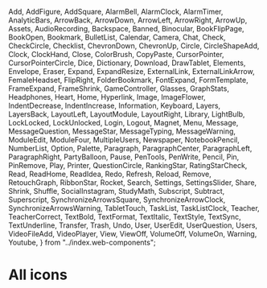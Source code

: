   Add, 
  AddFigure, 
  AddSquare, 
  AlarmBell, 
  AlarmClock, 
  AlarmTimer, 
  AnalyticBars, 
  ArrowBack, 
  ArrowDown, 
  ArrowLeft, 
  ArrowRight, 
  ArrowUp, 
  Assets, 
  AudioRecording, 
  Backspace, 
  Banned, 
  Binocular, 
  BookFlipPage, 
  BookOpen, 
  Bookmark, 
  BulletList, 
  Calendar, 
  Camera, 
  Chat, 
  Check, 
  CheckCircle, 
  Checklist, 
  ChevronDown, 
  ChevronUp, 
  Circle, 
  CircleShapeAdd, 
  Clock, 
  ClockHand, 
  Close, 
  ColorBrush, 
  CopyPaste, 
  CursorPointer, 
  CursorPointerCircle, 
  Dice, 
  Dictionary, 
  Download, 
  DrawTablet, 
  Elements, 
  Envelope, 
  Eraser, 
  Expand, 
  ExpandResize, 
  ExternalLink, 
  ExternalLinkArrow, 
  FemaleHeadset, 
  FlipRight, 
  FolderBookmark, 
  FontExpand, 
  FormTemplate, 
  FrameExpand, 
  FrameShrink, 
  GameController, 
  Glasses, 
  GraphStats, 
  Headphones, 
  Heart, 
  Home, 
  Hyperlink, 
  Image, 
  ImageFlower, 
  IndentDecrease, 
  IndentIncrease, 
  Information, 
  Keyboard, 
  Layers, 
  LayersBack, 
  LayoutLeft, 
  LayoutModule, 
  LayoutRight, 
  Library, 
  LightBulb, 
  LockLocked, 
  LockUnlocked, 
  Login, 
  Logout, 
  Magnet, 
  Menu, 
  Message, 
  MessageQuestion, 
  MessageStar, 
  MessageTyping, 
  MessageWarning, 
  ModuleEdit, 
  ModuleFour, 
  MultipleUsers, 
  Newspaper, 
  NotebookPencil, 
  NumberList, 
  Option, 
  Palette, 
  Paragraph, 
  ParagraphCenter, 
  ParagraphLeft, 
  ParagraphRight, 
  PartyBalloon, 
  Pause, 
  PenTools, 
  PenWrite, 
  Pencil, 
  Pin, 
  PinRemove, 
  Play, 
  Printer, 
  QuestionCircle, 
  RankingStar, 
  RatingStarCheck, 
  Read, 
  ReadHome, 
  ReadIdea, 
  Redo, 
  Refresh, 
  Reload, 
  Remove, 
  RetouchGraph, 
  RibbonStar, 
  Rocket, 
  Search, 
  Settings, 
  SettingsSlider, 
  Share, 
  Shrink, 
  Shuffle, 
  SocialInstagram, 
  StudyMath, 
  Subscript, 
  Subtract, 
  Superscript, 
  SynchronizeArrowsSquare, 
  SynchronizeArrowClock, 
  SynchronizeArrowsWarning, 
  TabletTouch, 
  TaskList, 
  TaskListClock, 
  Teacher, 
  TeacherCorrect, 
  TextBold, 
  TextFormat, 
  TextItalic, 
  TextStyle, 
  TextSync, 
  TextUnderline, 
  Transfer, 
  Trash, 
  Undo, 
  User, 
  UserEdit, 
  UserQuestion, 
  Users, 
  VideoFileAdd, 
  VideoPlayer, 
  View, 
  ViewOff, 
  VolumeOff, 
  VolumeOn, 
  Warning, 
  Youtube, 
} from "../index.web-components";

<Meta title="Icon/All" />

# All icons

<IconGallery>
  <IconItem name="Add - <kobber-add />">
    <kobber-add class="kobber-theme-default" />
  </IconItem>
  <IconItem name="AddFigure - <kobber-add_figure />">
    <kobber-add_figure class="kobber-theme-default" />
  </IconItem>
  <IconItem name="AddSquare - <kobber-add_square />">
    <kobber-add_square class="kobber-theme-default" />
  </IconItem>
  <IconItem name="AlarmBell - <kobber-alarm_bell />">
    <kobber-alarm_bell class="kobber-theme-default" />
  </IconItem>
  <IconItem name="AlarmClock - <kobber-alarm_clock />">
    <kobber-alarm_clock class="kobber-theme-default" />
  </IconItem>
  <IconItem name="AlarmTimer - <kobber-alarm_timer />">
    <kobber-alarm_timer class="kobber-theme-default" />
  </IconItem>
  <IconItem name="AnalyticBars - <kobber-analytic_bars />">
    <kobber-analytic_bars class="kobber-theme-default" />
  </IconItem>
  <IconItem name="ArrowBack - <kobber-arrow_back />">
    <kobber-arrow_back class="kobber-theme-default" />
  </IconItem>
  <IconItem name="ArrowDown - <kobber-arrow_down />">
    <kobber-arrow_down class="kobber-theme-default" />
  </IconItem>
  <IconItem name="ArrowLeft - <kobber-arrow_left />">
    <kobber-arrow_left class="kobber-theme-default" />
  </IconItem>
  <IconItem name="ArrowRight - <kobber-arrow_right />">
    <kobber-arrow_right class="kobber-theme-default" />
  </IconItem>
  <IconItem name="ArrowUp - <kobber-arrow_up />">
    <kobber-arrow_up class="kobber-theme-default" />
  </IconItem>
  <IconItem name="Assets - <kobber-assets />">
    <kobber-assets class="kobber-theme-default" />
  </IconItem>
  <IconItem name="AudioRecording - <kobber-audio_recording />">
    <kobber-audio_recording class="kobber-theme-default" />
  </IconItem>
  <IconItem name="Backspace - <kobber-backspace />">
    <kobber-backspace class="kobber-theme-default" />
  </IconItem>
  <IconItem name="Banned - <kobber-banned />">
    <kobber-banned class="kobber-theme-default" />
  </IconItem>
  <IconItem name="Binocular - <kobber-binocular />">
    <kobber-binocular class="kobber-theme-default" />
  </IconItem>
  <IconItem name="BookFlipPage - <kobber-book_flip_page />">
    <kobber-book_flip_page class="kobber-theme-default" />
  </IconItem>
  <IconItem name="BookOpen - <kobber-book_open />">
    <kobber-book_open class="kobber-theme-default" />
  </IconItem>
  <IconItem name="Bookmark - <kobber-bookmark />">
    <kobber-bookmark class="kobber-theme-default" />
  </IconItem>
  <IconItem name="BulletList - <kobber-bullet_list />">
    <kobber-bullet_list class="kobber-theme-default" />
  </IconItem>
  <IconItem name="Calendar - <kobber-calendar />">
    <kobber-calendar class="kobber-theme-default" />
  </IconItem>
  <IconItem name="Camera - <kobber-camera />">
    <kobber-camera class="kobber-theme-default" />
  </IconItem>
  <IconItem name="Chat - <kobber-chat />">
    <kobber-chat class="kobber-theme-default" />
  </IconItem>
  <IconItem name="Check - <kobber-check />">
    <kobber-check class="kobber-theme-default" />
  </IconItem>
  <IconItem name="CheckCircle - <kobber-check_circle />">
    <kobber-check_circle class="kobber-theme-default" />
  </IconItem>
  <IconItem name="Checklist - <kobber-checklist />">
    <kobber-checklist class="kobber-theme-default" />
  </IconItem>
  <IconItem name="ChevronDown - <kobber-chevron_down />">
    <kobber-chevron_down class="kobber-theme-default" />
  </IconItem>
  <IconItem name="ChevronUp - <kobber-chevron_up />">
    <kobber-chevron_up class="kobber-theme-default" />
  </IconItem>
  <IconItem name="Circle - <kobber-circle />">
    <kobber-circle class="kobber-theme-default" />
  </IconItem>
  <IconItem name="CircleShapeAdd - <kobber-circle_shape_add />">
    <kobber-circle_shape_add class="kobber-theme-default" />
  </IconItem>
  <IconItem name="Clock - <kobber-clock />">
    <kobber-clock class="kobber-theme-default" />
  </IconItem>
  <IconItem name="ClockHand - <kobber-clock_hand />">
    <kobber-clock_hand class="kobber-theme-default" />
  </IconItem>
  <IconItem name="Close - <kobber-close />">
    <kobber-close class="kobber-theme-default" />
  </IconItem>
  <IconItem name="ColorBrush - <kobber-color_brush />">
    <kobber-color_brush class="kobber-theme-default" />
  </IconItem>
  <IconItem name="CopyPaste - <kobber-copy_paste />">
    <kobber-copy_paste class="kobber-theme-default" />
  </IconItem>
  <IconItem name="CursorPointer - <kobber-cursor_pointer />">
    <kobber-cursor_pointer class="kobber-theme-default" />
  </IconItem>
  <IconItem name="CursorPointerCircle - <kobber-cursor_pointer_circle />">
    <kobber-cursor_pointer_circle class="kobber-theme-default" />
  </IconItem>
  <IconItem name="Dice - <kobber-dice />">
    <kobber-dice class="kobber-theme-default" />
  </IconItem>
  <IconItem name="Dictionary - <kobber-dictionary />">
    <kobber-dictionary class="kobber-theme-default" />
  </IconItem>
  <IconItem name="Download - <kobber-download />">
    <kobber-download class="kobber-theme-default" />
  </IconItem>
  <IconItem name="DrawTablet - <kobber-draw_tablet />">
    <kobber-draw_tablet class="kobber-theme-default" />
  </IconItem>
  <IconItem name="Elements - <kobber-elements />">
    <kobber-elements class="kobber-theme-default" />
  </IconItem>
  <IconItem name="Envelope - <kobber-envelope />">
    <kobber-envelope class="kobber-theme-default" />
  </IconItem>
  <IconItem name="Eraser - <kobber-eraser />">
    <kobber-eraser class="kobber-theme-default" />
  </IconItem>
  <IconItem name="Expand - <kobber-expand />">
    <kobber-expand class="kobber-theme-default" />
  </IconItem>
  <IconItem name="ExpandResize - <kobber-expand_resize />">
    <kobber-expand_resize class="kobber-theme-default" />
  </IconItem>
  <IconItem name="ExternalLink - <kobber-external_link />">
    <kobber-external_link class="kobber-theme-default" />
  </IconItem>
  <IconItem name="ExternalLinkArrow - <kobber-external_link_arrow />">
    <kobber-external_link_arrow class="kobber-theme-default" />
  </IconItem>
  <IconItem name="FemaleHeadset - <kobber-female_headset />">
    <kobber-female_headset class="kobber-theme-default" />
  </IconItem>
  <IconItem name="FlipRight - <kobber-flip_right />">
    <kobber-flip_right class="kobber-theme-default" />
  </IconItem>
  <IconItem name="FolderBookmark - <kobber-folder_bookmark />">
    <kobber-folder_bookmark class="kobber-theme-default" />
  </IconItem>
  <IconItem name="FontExpand - <kobber-font_expand />">
    <kobber-font_expand class="kobber-theme-default" />
  </IconItem>
  <IconItem name="FormTemplate - <kobber-form_template />">
    <kobber-form_template class="kobber-theme-default" />
  </IconItem>
  <IconItem name="FrameExpand - <kobber-frame_expand />">
    <kobber-frame_expand class="kobber-theme-default" />
  </IconItem>
  <IconItem name="FrameShrink - <kobber-frame_shrink />">
    <kobber-frame_shrink class="kobber-theme-default" />
  </IconItem>
  <IconItem name="GameController - <kobber-game_controller />">
    <kobber-game_controller class="kobber-theme-default" />
  </IconItem>
  <IconItem name="Glasses - <kobber-glasses />">
    <kobber-glasses class="kobber-theme-default" />
  </IconItem>
  <IconItem name="GraphStats - <kobber-graph_stats />">
    <kobber-graph_stats class="kobber-theme-default" />
  </IconItem>
  <IconItem name="Headphones - <kobber-headphones />">
    <kobber-headphones class="kobber-theme-default" />
  </IconItem>
  <IconItem name="Heart - <kobber-heart />">
    <kobber-heart class="kobber-theme-default" />
  </IconItem>
  <IconItem name="Home - <kobber-home />">
    <kobber-home class="kobber-theme-default" />
  </IconItem>
  <IconItem name="Hyperlink - <kobber-hyperlink />">
    <kobber-hyperlink class="kobber-theme-default" />
  </IconItem>
  <IconItem name="Image - <kobber-image />">
    <kobber-image class="kobber-theme-default" />
  </IconItem>
  <IconItem name="ImageFlower - <kobber-image_flower />">
    <kobber-image_flower class="kobber-theme-default" />
  </IconItem>
  <IconItem name="IndentDecrease - <kobber-indent_decrease />">
    <kobber-indent_decrease class="kobber-theme-default" />
  </IconItem>
  <IconItem name="IndentIncrease - <kobber-indent_increase />">
    <kobber-indent_increase class="kobber-theme-default" />
  </IconItem>
  <IconItem name="Information - <kobber-information />">
    <kobber-information class="kobber-theme-default" />
  </IconItem>
  <IconItem name="Keyboard - <kobber-keyboard />">
    <kobber-keyboard class="kobber-theme-default" />
  </IconItem>
  <IconItem name="Layers - <kobber-layers />">
    <kobber-layers class="kobber-theme-default" />
  </IconItem>
  <IconItem name="LayersBack - <kobber-layers_back />">
    <kobber-layers_back class="kobber-theme-default" />
  </IconItem>
  <IconItem name="LayoutLeft - <kobber-layout_left />">
    <kobber-layout_left class="kobber-theme-default" />
  </IconItem>
  <IconItem name="LayoutModule - <kobber-layout_module />">
    <kobber-layout_module class="kobber-theme-default" />
  </IconItem>
  <IconItem name="LayoutRight - <kobber-layout_right />">
    <kobber-layout_right class="kobber-theme-default" />
  </IconItem>
  <IconItem name="Library - <kobber-library />">
    <kobber-library class="kobber-theme-default" />
  </IconItem>
  <IconItem name="LightBulb - <kobber-light_bulb />">
    <kobber-light_bulb class="kobber-theme-default" />
  </IconItem>
  <IconItem name="LockLocked - <kobber-lock_locked />">
    <kobber-lock_locked class="kobber-theme-default" />
  </IconItem>
  <IconItem name="LockUnlocked - <kobber-lock_unlocked />">
    <kobber-lock_unlocked class="kobber-theme-default" />
  </IconItem>
  <IconItem name="Login - <kobber-login />">
    <kobber-login class="kobber-theme-default" />
  </IconItem>
  <IconItem name="Logout - <kobber-logout />">
    <kobber-logout class="kobber-theme-default" />
  </IconItem>
  <IconItem name="Magnet - <kobber-magnet />">
    <kobber-magnet class="kobber-theme-default" />
  </IconItem>
  <IconItem name="Menu - <kobber-menu />">
    <kobber-menu class="kobber-theme-default" />
  </IconItem>
  <IconItem name="Message - <kobber-message />">
    <kobber-message class="kobber-theme-default" />
  </IconItem>
  <IconItem name="MessageQuestion - <kobber-message_question />">
    <kobber-message_question class="kobber-theme-default" />
  </IconItem>
  <IconItem name="MessageStar - <kobber-message_star />">
    <kobber-message_star class="kobber-theme-default" />
  </IconItem>
  <IconItem name="MessageTyping - <kobber-message_typing />">
    <kobber-message_typing class="kobber-theme-default" />
  </IconItem>
  <IconItem name="MessageWarning - <kobber-message_warning />">
    <kobber-message_warning class="kobber-theme-default" />
  </IconItem>
  <IconItem name="ModuleEdit - <kobber-module_edit />">
    <kobber-module_edit class="kobber-theme-default" />
  </IconItem>
  <IconItem name="ModuleFour - <kobber-module_four />">
    <kobber-module_four class="kobber-theme-default" />
  </IconItem>
  <IconItem name="MultipleUsers - <kobber-multiple_users />">
    <kobber-multiple_users class="kobber-theme-default" />
  </IconItem>
  <IconItem name="Newspaper - <kobber-newspaper />">
    <kobber-newspaper class="kobber-theme-default" />
  </IconItem>
  <IconItem name="NotebookPencil - <kobber-notebook_pencil />">
    <kobber-notebook_pencil class="kobber-theme-default" />
  </IconItem>
  <IconItem name="NumberList - <kobber-number_list />">
    <kobber-number_list class="kobber-theme-default" />
  </IconItem>
  <IconItem name="Option - <kobber-option />">
    <kobber-option class="kobber-theme-default" />
  </IconItem>
  <IconItem name="Palette - <kobber-palette />">
    <kobber-palette class="kobber-theme-default" />
  </IconItem>
  <IconItem name="Paragraph - <kobber-paragraph />">
    <kobber-paragraph class="kobber-theme-default" />
  </IconItem>
  <IconItem name="ParagraphCenter - <kobber-paragraph_center />">
    <kobber-paragraph_center class="kobber-theme-default" />
  </IconItem>
  <IconItem name="ParagraphLeft - <kobber-paragraph_left />">
    <kobber-paragraph_left class="kobber-theme-default" />
  </IconItem>
  <IconItem name="ParagraphRight - <kobber-paragraph_right />">
    <kobber-paragraph_right class="kobber-theme-default" />
  </IconItem>
  <IconItem name="PartyBalloon - <kobber-party_balloon />">
    <kobber-party_balloon class="kobber-theme-default" />
  </IconItem>
  <IconItem name="Pause - <kobber-pause />">
    <kobber-pause class="kobber-theme-default" />
  </IconItem>
  <IconItem name="PenTools - <kobber-pen_tools />">
    <kobber-pen_tools class="kobber-theme-default" />
  </IconItem>
  <IconItem name="PenWrite - <kobber-pen_write />">
    <kobber-pen_write class="kobber-theme-default" />
  </IconItem>
  <IconItem name="Pencil - <kobber-pencil />">
    <kobber-pencil class="kobber-theme-default" />
  </IconItem>
  <IconItem name="Pin - <kobber-pin />">
    <kobber-pin class="kobber-theme-default" />
  </IconItem>
  <IconItem name="PinRemove - <kobber-pin_remove />">
    <kobber-pin_remove class="kobber-theme-default" />
  </IconItem>
  <IconItem name="Play - <kobber-play />">
    <kobber-play class="kobber-theme-default" />
  </IconItem>
  <IconItem name="Printer - <kobber-printer />">
    <kobber-printer class="kobber-theme-default" />
  </IconItem>
  <IconItem name="QuestionCircle - <kobber-question_circle />">
    <kobber-question_circle class="kobber-theme-default" />
  </IconItem>
  <IconItem name="RankingStar - <kobber-ranking_star />">
    <kobber-ranking_star class="kobber-theme-default" />
  </IconItem>
  <IconItem name="RatingStarCheck - <kobber-rating_star_check />">
    <kobber-rating_star_check class="kobber-theme-default" />
  </IconItem>
  <IconItem name="Read - <kobber-read />">
    <kobber-read class="kobber-theme-default" />
  </IconItem>
  <IconItem name="ReadHome - <kobber-read_home />">
    <kobber-read_home class="kobber-theme-default" />
  </IconItem>
  <IconItem name="ReadIdea - <kobber-read_idea />">
    <kobber-read_idea class="kobber-theme-default" />
  </IconItem>
  <IconItem name="Redo - <kobber-redo />">
    <kobber-redo class="kobber-theme-default" />
  </IconItem>
  <IconItem name="Refresh - <kobber-refresh />">
    <kobber-refresh class="kobber-theme-default" />
  </IconItem>
  <IconItem name="Reload - <kobber-reload />">
    <kobber-reload class="kobber-theme-default" />
  </IconItem>
  <IconItem name="Remove - <kobber-remove />">
    <kobber-remove class="kobber-theme-default" />
  </IconItem>
  <IconItem name="RetouchGraph - <kobber-retouch_graph />">
    <kobber-retouch_graph class="kobber-theme-default" />
  </IconItem>
  <IconItem name="RibbonStar - <kobber-ribbon_star />">
    <kobber-ribbon_star class="kobber-theme-default" />
  </IconItem>
  <IconItem name="Rocket - <kobber-rocket />">
    <kobber-rocket class="kobber-theme-default" />
  </IconItem>
  <IconItem name="Search - <kobber-search />">
    <kobber-search class="kobber-theme-default" />
  </IconItem>
  <IconItem name="Settings - <kobber-settings />">
    <kobber-settings class="kobber-theme-default" />
  </IconItem>
  <IconItem name="SettingsSlider - <kobber-settings_slider />">
    <kobber-settings_slider class="kobber-theme-default" />
  </IconItem>
  <IconItem name="Share - <kobber-share />">
    <kobber-share class="kobber-theme-default" />
  </IconItem>
  <IconItem name="Shrink - <kobber-shrink />">
    <kobber-shrink class="kobber-theme-default" />
  </IconItem>
  <IconItem name="Shuffle - <kobber-shuffle />">
    <kobber-shuffle class="kobber-theme-default" />
  </IconItem>
  <IconItem name="SocialInstagram - <kobber-social_instagram />">
    <kobber-social_instagram class="kobber-theme-default" />
  </IconItem>
  <IconItem name="StudyMath - <kobber-study_math />">
    <kobber-study_math class="kobber-theme-default" />
  </IconItem>
  <IconItem name="Subscript - <kobber-subscript />">
    <kobber-subscript class="kobber-theme-default" />
  </IconItem>
  <IconItem name="Subtract - <kobber-subtract />">
    <kobber-subtract class="kobber-theme-default" />
  </IconItem>
  <IconItem name="Superscript - <kobber-superscript />">
    <kobber-superscript class="kobber-theme-default" />
  </IconItem>
  <IconItem name="SynchronizeArrowsSquare - <kobber-synchronize__arrows__square />">
    <kobber-synchronize__arrows__square class="kobber-theme-default" />
  </IconItem>
  <IconItem name="SynchronizeArrowClock - <kobber-synchronize_arrow_clock />">
    <kobber-synchronize_arrow_clock class="kobber-theme-default" />
  </IconItem>
  <IconItem name="SynchronizeArrowsWarning - <kobber-synchronize_arrows_warning />">
    <kobber-synchronize_arrows_warning class="kobber-theme-default" />
  </IconItem>
  <IconItem name="TabletTouch - <kobber-tablet_touch />">
    <kobber-tablet_touch class="kobber-theme-default" />
  </IconItem>
  <IconItem name="TaskList - <kobber-task_list />">
    <kobber-task_list class="kobber-theme-default" />
  </IconItem>
  <IconItem name="TaskListClock - <kobber-task_list_clock />">
    <kobber-task_list_clock class="kobber-theme-default" />
  </IconItem>
  <IconItem name="Teacher - <kobber-teacher />">
    <kobber-teacher class="kobber-theme-default" />
  </IconItem>
  <IconItem name="TeacherCorrect - <kobber-teacher_correct />">
    <kobber-teacher_correct class="kobber-theme-default" />
  </IconItem>
  <IconItem name="TextBold - <kobber-text_bold />">
    <kobber-text_bold class="kobber-theme-default" />
  </IconItem>
  <IconItem name="TextFormat - <kobber-text_format />">
    <kobber-text_format class="kobber-theme-default" />
  </IconItem>
  <IconItem name="TextItalic - <kobber-text_italic />">
    <kobber-text_italic class="kobber-theme-default" />
  </IconItem>
  <IconItem name="TextStyle - <kobber-text_style />">
    <kobber-text_style class="kobber-theme-default" />
  </IconItem>
  <IconItem name="TextSync - <kobber-text_sync />">
    <kobber-text_sync class="kobber-theme-default" />
  </IconItem>
  <IconItem name="TextUnderline - <kobber-text_underline />">
    <kobber-text_underline class="kobber-theme-default" />
  </IconItem>
  <IconItem name="Transfer - <kobber-transfer />">
    <kobber-transfer class="kobber-theme-default" />
  </IconItem>
  <IconItem name="Trash - <kobber-trash />">
    <kobber-trash class="kobber-theme-default" />
  </IconItem>
  <IconItem name="Undo - <kobber-undo />">
    <kobber-undo class="kobber-theme-default" />
  </IconItem>
  <IconItem name="User - <kobber-user />">
    <kobber-user class="kobber-theme-default" />
  </IconItem>
  <IconItem name="UserEdit - <kobber-user_edit />">
    <kobber-user_edit class="kobber-theme-default" />
  </IconItem>
  <IconItem name="UserQuestion - <kobber-user_question />">
    <kobber-user_question class="kobber-theme-default" />
  </IconItem>
  <IconItem name="Users - <kobber-users />">
    <kobber-users class="kobber-theme-default" />
  </IconItem>
  <IconItem name="VideoFileAdd - <kobber-video_file_add />">
    <kobber-video_file_add class="kobber-theme-default" />
  </IconItem>
  <IconItem name="VideoPlayer - <kobber-video_player />">
    <kobber-video_player class="kobber-theme-default" />
  </IconItem>
  <IconItem name="View - <kobber-view />">
    <kobber-view class="kobber-theme-default" />
  </IconItem>
  <IconItem name="ViewOff - <kobber-view_off />">
    <kobber-view_off class="kobber-theme-default" />
  </IconItem>
  <IconItem name="VolumeOff - <kobber-volume_off />">
    <kobber-volume_off class="kobber-theme-default" />
  </IconItem>
  <IconItem name="VolumeOn - <kobber-volume_on />">
    <kobber-volume_on class="kobber-theme-default" />
  </IconItem>
  <IconItem name="Warning - <kobber-warning />">
    <kobber-warning class="kobber-theme-default" />
  </IconItem>
  <IconItem name="Youtube - <kobber-youtube />">
    <kobber-youtube class="kobber-theme-default" />
  </IconItem>
</IconGallery>
